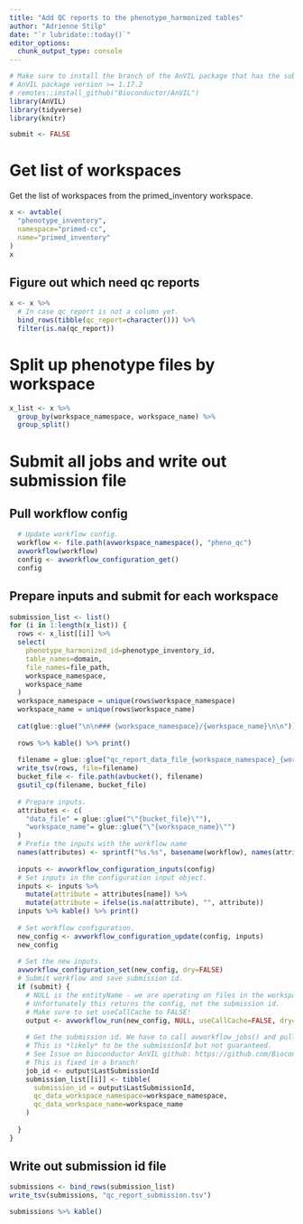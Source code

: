 ```yaml
---
title: "Add QC reports to the phenotype_harmonized tables"
author: "Adrienne Stilp"
date: "`r lubridate::today()`"
editor_options: 
  chunk_output_type: console
---
```


```r
# Make sure to install the branch of the AnVIL package that has the submission id in the output.
# AnVIL package version >= 1.17.2
# remotes::install_github("Bioconductor/AnVIL")
library(AnVIL)
library(tidyverse)
library(knitr)

submit <- FALSE
```

# Get list of workspaces

Get the list of workspaces from the primed_inventory workspace.

```r
x <- avtable(
  "phenotype_inventory",
  namespace="primed-cc",
  name="primed_inventory"
)
x
```

## Figure out which need qc reports

```r
x <- x %>%
  # In case qc_report is not a column yet.
  bind_rows(tibble(qc_report=character())) %>%
  filter(is.na(qc_report))
```

# Split up phenotype files by workspace

```r
x_list <- x %>%
  group_by(workspace_namespace, workspace_name) %>%
  group_split()
```


# Submit all jobs and write out submission file

## Pull workflow config

```r
  # Update workflow config.
  workflow <- file.path(avworkspace_namespace(), "pheno_qc")
  avworkflow(workflow)
  config <- avworkflow_configuration_get()
  config  
```

## Prepare inputs and submit for each workspace

```r
submission_list <- list()
for (i in 1:length(x_list)) {
  rows <- x_list[[i]] %>%
  select(
    phenotype_harmonized_id=phenotype_inventory_id,
    table_names=domain,
    file_names=file_path,
    workspace_namespace,
    workspace_name
  )
  workspace_namespace = unique(rows$workspace_namespace)
  workspace_name = unique(rows$workspace_name)
  
  cat(glue::glue("\n\n### {workspace_namespace}/{workspace_name}\n\n"))
  
  rows %>% kable() %>% print()
  
  filename = glue::glue("qc_report_data_file_{workspace_namespace}_{workspace_name}.tsv")
  write_tsv(rows, file=filename)
  bucket_file <- file.path(avbucket(), filename)
  gsutil_cp(filename, bucket_file) 
    
  # Prepare inputs.
  attributes <- c(
    "data_file" = glue::glue("\"{bucket_file}\""),
    "workspace_name"= glue::glue("\"{workspace_name}\"")
  )
  # Prefix the inputs with the workflow name
  names(attributes) <- sprintf("%s.%s", basename(workflow), names(attributes))
  
  inputs <- avworkflow_configuration_inputs(config)
  # Set inputs in the configuration input object.
  inputs <- inputs %>%
    mutate(attribute = attributes[name]) %>%
    mutate(attribute = ifelse(is.na(attribute), "", attribute))
  inputs %>% kable() %>% print()
  
  # Set workflow configuration.
  new_config <- avworkflow_configuration_update(config, inputs)
  new_config
  
  # Set the new inputs.
  avworkflow_configuration_set(new_config, dry=FALSE)
  # Submit workflow and save submission id.
  if (submit) {
    # NULL is the entityName - we are operating on files in the workspace instead of on a data table.
    # Unfortunately this returns the config, not the submission id.
    # Make sure to set useCallCache to FALSE!
    output <- avworkflow_run(new_config, NULL, useCallCache=FALSE, dry=FALSE)
    
    # Get the submission id. We have to call avworkflow_jobs() and pull the first.
    # This is *likely* to be the submissionId but not guaranteed.
    # See Issue on bioconductor AnVIL github: https://github.com/Bioconductor/AnVIL/issues/102
    # This is fixed in a branch!
    job_id <- output$LastSubmissionId
    submission_list[[i]] <- tibble(
      submission_id = output$LastSubmissionId,
      qc_data_workspace_namespace=workspace_namespace,
      qc_data_workspace_name=workspace_name
    )
    
  }
}
```

## Write out submission id file

```r
submissions <- bind_rows(submission_list)
write_tsv(submissions, "qc_report_submission.tsv")
```

```r
submissions %>% kable()
```